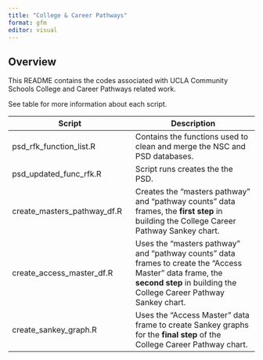 ```yaml
---
title: "College & Career Pathways"
format: gfm
editor: visual
---
```


## Overview

This README contains the codes associated with UCLA Community Schools College and Career Pathways related work.

See table for more information about each script.

| Script | Description |
|----|----|
| psd_rfk_function_list.R | Contains the functions used to clean and merge the NSC and PSD databases. |
| psd_updated_func_rfk.R | Script runs creates the the PSD. |
| create_masters_pathway_df.R | Creates the "masters pathway" and "pathway counts" data frames, the **first step** in building the College Career Pathway Sankey chart. |
| create_access_master_df.R | Uses the "masters pathway" and "pathway counts" data frames to create the "Access Master" data frame, the **second step** in building the College Career Pathway Sankey chart. |
| create_sankey_graph.R | Uses the "Access Master" data frame to create Sankey graphs for the **final step** of the College Career Pathway chart. |
